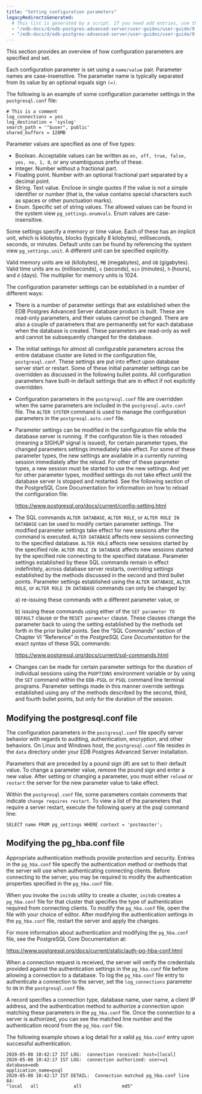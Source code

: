 ```yaml
---
title: "Setting configuration parameters"
legacyRedirectsGenerated:
  # This list is generated by a script. If you need add entries, use the `legacyRedirects` key.
  - "/edb-docs/d/edb-postgres-advanced-server/user-guides/user-guide/9.6/EDB_Postgres_Advanced_Server_Guide.1.09.html"
  - "/edb-docs/d/edb-postgres-advanced-server/user-guides/user-guide/9.5/EDB_Postgres_Enterprise_Guide.1.009.html"
---
```


<div id="setting_new_parameters" class="registered_link"></div>

<div id="setting_configuration_parameters" class="registered_link"></div>

This section provides an overview of how configuration parameters are specified and set.

Each configuration parameter is set using a `name/value` pair. Parameter names are case-insensitive. The parameter name is typically separated from its value by an optional equals sign `(=)`.

The following is an example of some configuration parameter settings in the `postgresql.conf` file:

```text
# This is a comment
log_connections = yes
log_destination = 'syslog'
search_path = '"$user", public'
shared_buffers = 128MB
```

Parameter values are specified as one of five types:

-   Boolean. Acceptable values can be written as `on, off, true, false, yes, no, 1, 0`, or any unambiguous prefix of these.
-   Integer. Number without a fractional part.
-   Floating point. Number with an optional fractional part separated by a decimal point.
-   String. Text value. Enclose in single quotes if the value is not a simple identifier or number (that is, the value contains special characters such as spaces or other punctuation marks).
-   Enum. Specific set of string values. The allowed values can be found in the system view `pg_settings.enumvals`. Enum values are case-insensitive.

Some settings specify a memory or time value. Each of these has an implicit unit, which is kilobytes, blocks (typically 8 kilobytes), milliseconds, seconds, or minutes. Default units can be found by referencing the system view `pg_settings.unit`. A different unit can be specified explicitly.

Valid memory units are `kB` (kilobytes), `MB` (megabytes), and `GB` (gigabytes). Valid time units are `ms` (milliseconds), `s` (seconds), `min` (minutes), `h` (hours), and `d` (days). The multiplier for memory units is 1024.

The configuration parameter settings can be established in a number of different ways:

-   There is a number of parameter settings that are established when the EDB Postgres Advanced Server database product is built. These are read-only parameters, and their values cannot be changed. There are also a couple of parameters that are permanently set for each database when the database is created. These parameters are read-only as well and cannot be subsequently changed for the database.

-   The initial settings for almost all configurable parameters across the entire database cluster are listed in the configuration file, `postgresql.conf`. These settings are put into effect upon database server start or restart. Some of these initial parameter settings can be overridden as discussed in the following bullet points. All configuration parameters have built-in default settings that are in effect if not explicitly overridden.

-   Configuration parameters in the `postgresql.conf` file are overridden when the same parameters are included in the `postgresql.auto.conf` file. The `ALTER SYSTEM` command is used to manage the configuration parameters in the `postgresql.auto.conf` file.

-   Parameter settings can be modified in the configuration file while the database server is running. If the configuration file is then reloaded (meaning a SIGHUP signal is issued), for certain parameter types, the changed parameters settings immediately take effect. For some of these parameter types, the new settings are available in a currently running session immediately after the reload. For other of these parameter types, a new session must be started to use the new settings. And yet for other parameter types, modified settings do not take effect until the database server is stopped and restarted. See the following section of the PostgreSQL Core Documentation for information on how to reload the configuration file:

    <https://www.postgresql.org/docs/current/config-setting.html>

-   The SQL commands `ALTER DATABASE`, `ALTER ROLE`, or `ALTER ROLE IN DATABASE` can be used to modify certain parameter settings. The modified parameter settings take effect for new sessions after the command is executed. `ALTER DATABASE` affects new sessions connecting to the specified database. `ALTER ROLE` affects new sessions started by the specified role. `ALTER ROLE IN DATABASE` affects new sessions started by the specified role connecting to the specified database. Parameter settings established by these SQL commands remain in effect indefinitely, across database server restarts, overriding settings established by the methods discussed in the second and third bullet points. Parameter settings established using the `ALTER DATABASE`, `ALTER ROLE`, or `ALTER ROLE IN DATABASE` commands can only be changed by: 

    a) re-issuing these commands with a different parameter value, or

    b) issuing these commands using either of the `SET parameter TO DEFAULT` clause or the `RESET parameter` clause. These clauses change the parameter back to using the setting established by the methods set forth in the prior bullet points. See the “SQL Commands” section of Chapter VI “Reference” in the *PostgreSQL Core Documentation* for the exact syntax of these SQL commands:

    <https://www.postgresql.org/docs/current/sql-commands.html>

-   Changes can be made for certain parameter settings for the duration of individual sessions using the `PGOPTIONS` environment variable or by using the `SET` command within the `EDB-PSQL` or `PSQL` command line terminal programs. Parameter settings made in this manner override settings established using any of the methods described by the second, third, and fourth bullet points, but only for the duration of the session.

## Modifying the postgresql.conf file

The configuration parameters in the `postgresql.conf` file specify server behavior with regards to auditing, authentication, encryption, and other behaviors. On Linux and Windows host, the `postgresql.conf` file resides in the `data` directory under your EDB Postgres Advanced Server installation.

Parameters that are preceded by a pound sign (#) are set to their default value. To change a parameter value, remove the pound sign and enter a new value. After setting or changing a parameter, you must either `reload` or `restart` the server for the new parameter value to take effect.

Within the `postgresql.conf` file, some parameters contain comments that indicate `change requires restart`. To view a list of the parameters that require a server restart, execute the following query at the psql command line:

```text
SELECT name FROM pg_settings WHERE context = 'postmaster';
```

<div id="modifying_the_pg_hba_conf_file" class="registered_link"></div>

## Modifying the pg_hba.conf file

Appropriate authentication methods provide protection and security. Entries in the `pg_hba.conf` file specify the authentication method or methods that the server will use when authenticating connecting clients. Before connecting to the server, you may be required to modify the authentication properties specified in the `pg_hba.conf` file.

When you invoke the `initdb` utility to create a cluster, `initdb` creates a `pg_hba.conf` file for that cluster that specifies the type of authentication required from connecting clients. To modify the `pg_hba.conf` file, open the file with your choice of editor. After modifying the authentication settings in the `pg_hba.conf` file, restart the server and apply the changes.

For more information about authentication and modifying the `pg_hba.conf` file, see the PostgreSQL Core Documentation at:

<https://www.postgresql.org/docs/current/static/auth-pg-hba-conf.html>

When a connection request is received, the server will verify the credentials provided against the authentication settings in the `pg_hba.conf` file before allowing a connection to a database. To log the `pg_hba.conf` file entry to authenticate a connection to the server, set the `log_connections` parameter to `ON` in the `postgresql.conf` file.

A record specifies a connection type, database name, user name, a client IP address, and the authentication method to authorize a connection upon matching these parameters in the `pg_hba.conf` file. Once the connection to a server is authorized, you can see the matched line number and the authentication record from the `pg_hba.conf` file.

The following example shows a log detail for a valid `pg_hba.conf` entry upon successful authentication.

```text
2020-05-08 10:42:17 IST LOG:  connection received: host=[local]
2020-05-08 10:42:17 IST LOG:  connection authorized: user=u1 database=edb
application_name=psql
2020-05-08 10:42:17 IST DETAIL:  Connection matched pg_hba.conf line 84:
"local   all             all               md5"
```
